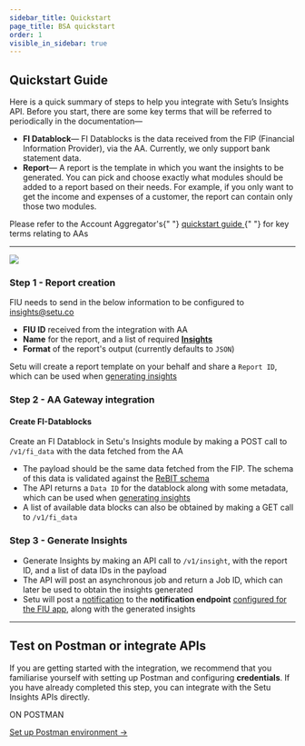 ```yaml
---
sidebar_title: Quickstart
page_title: BSA quickstart
order: 1
visible_in_sidebar: true
---
```


## Quickstart Guide

Here is a quick summary of steps to help you integrate with Setu’s Insights API. Before you start, there are some key terms that will be referred to periodically in the documentation—

-   **FI Datablock**— FI Datablocks is the data received from the FIP (Financial Information Provider), via the AA. Currently, we only support bank statement data.
-   **Report**— A report is the template in which you want the insights to be generated. You can pick and choose exactly what modules should be added to a report based on their needs. For example, if you only want to get the income and expenses of a customer, the report can contain only those two modules.

<Callout type="tip">
    Please refer to the Account Aggregator's{" "}
    <a href="/data/account-aggregator/quickstart#quickstart-guide">
        quickstart guide
    </a>{" "}
    for key terms relating to AAs
</Callout>

<hr className="primary" />

![](https://storage.googleapis.com/strapi-assets/latest/setu-bsa-how-it-works-2/setu-bsa-how-it-works-2.png)

### Step 1 - Report creation

FIU needs to send in the below information to be configured to [insights@setu.co](mailto:insights@setu.co)

-   **FIU ID** received from the integration with AA
-   **Name** for the report, and a list of required <a href="/data/bank-statement-analyser/postman" target="_blank">**Insights**</a>
-   **Format** of the report's output (currently defaults to `JSON`)

Setu will create a report template on your behalf and share a `Report ID`, which can be used when [generating insights](#step-3-generate-insights)

### Step 2 - AA Gateway integration

#### Create FI-Datablocks

Create an FI Datablock in Setu's Insights module by making a POST call to `/v1/fi_data` with the data fetched from the AA

-   The payload should be the same data fetched from the FIP. The schema of this data is validated against the [ReBIT schema](https://api.rebit.org.in/schema)
-   The API returns a `Data ID` for the datablock along with some metadata, which can be used when [generating insights](#step-3-generate-insights)
-   A list of available data blocks can also be obtained by making a GET call to `/v1/fi_data`

### Step 3 - Generate Insights

-   Generate Insights by making an API call to `/v1/insight`, with the report ID, and a list of data IDs in the payload
-   The API will post an asynchronous job and return a Job ID, which can later be used to obtain the insights generated
-   Setu will post a <a href="/data/account-aggregator/api-integration/notifications" target="_blank">notification</a> to the **notification endpoint** <a href="/data/account-aggregator/quickstart#integrating-fiu-apis-on-sandbox" target="_blank">configured for the FIU app</a>, along with the generated insights

<hr className="primary" />

## Test on Postman or integrate APIs

If you are getting started with the integration, we recommend that you familiarise yourself with setting up Postman and configuring **credentials**. If you have already completed this step, you can integrate with the Setu Insights APIs directly.

<Row>
    <Portion desktopSpan="half">
        <Card padding="small" shape="rounded">
            <p>ON POSTMAN</p>
            <a href="/data/bank-statement-analyser/postman" target="_blank">
                Set up Postman environment ->
            </a>
        </Card>
    </Portion>
</Row>

<WasPageHelpful />
